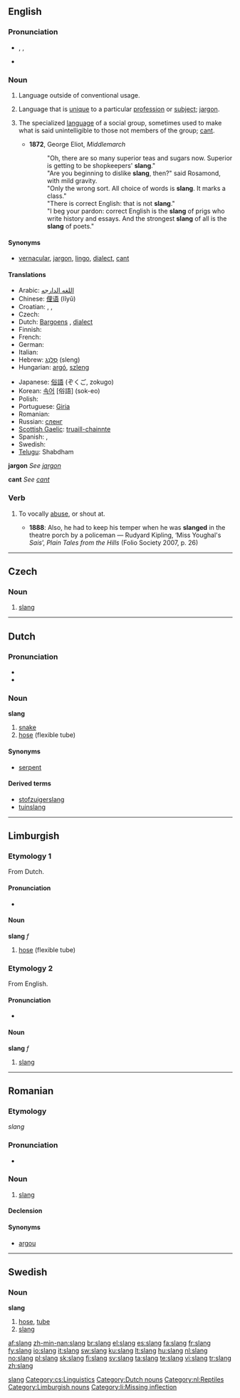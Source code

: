 ==English==
{{wikipedia}}

===Pronunciation===
* {{enPR|slăng}}, {{IPA|/slæŋ/}}, {{SAMPA|/sl{N/}}
* {{rhymes|æŋ}}

===Noun===
{{en-noun|-}}

# {{linguistics}} Language outside of conventional usage.
# {{linguistics}} Language that is [[unique]] to a particular [[profession]] or [[subject]]; [[jargon]].
# {{linguistics}} The specialized [[language]] of a social group, sometimes used to make what is said unintelligible to those not members of the group; [[cant]].
#* '''1872''', George Eliot, ''Middlemarch''
#*: "Oh, there are so many superior teas and sugars now.  Superior is getting to be shopkeepers' '''slang'''."
#*: "Are you beginning to dislike '''slang''', then?" said Rosamond, with mild gravity.
#*: "Only the wrong sort.  All choice of words is '''slang'''.  It marks a class."
#*: "There is correct English: that is not '''slang'''."
#*: "I beg your pardon: correct English is the '''slang''' of prigs who write history and essays.  And the strongest '''slang''' of all is the '''slang''' of poets."

====Synonyms====
* {{sense|jargon}} [[vernacular]], [[jargon]], [[lingo]], [[dialect]], [[cant]]

====Translations====
{{checktrans-top}}
* Arabic: [[اللغه الدارجه]]
* Chinese: [[俚语]] (lĭyŭ)
* Croatian: {{t-|hr|sleng|m}}, {{t-|hr|žargon|m}}, {{t-|hr|argo|m}}
* Czech: {{t-|cs|slang|m}}
* Dutch: [[Bargoens]] {{n}}, [[dialect]] {{n}}
* Finnish: {{t+|fi|slangi}}
* French: {{t+|fr|argot|m}}
* German: {{t-|de|Slang|m}}
* Italian: {{t+|it|gergo|m}}
* Hebrew: [[סלנג| סְלֶנְג]] {{m}} (sleng)
* Hungarian: [[argó]], [[szleng]]
{{trans-mid}}
* Japanese: [[俗語]] (ぞくご, zokugo)
* Korean: [[속어]] [俗語] (sok-eo)
* Polish: {{t+|pl|slang|m}}
* Portuguese: [[Giria]]
* Romanian: {{t-|ro|slang|n}}
* Russian: [[сленг]]
* [[Scottish Gaelic]]: [[truaill-chainnte]] {{f}}
* Spanish: {{t+|es|argot|m}}, {{t+|es|jerga|f}}
* Swedish: {{t+|sv|slang}}
* [[Telugu]]: Shabdham
{{trans-bottom}}
'''jargon'''
''See [[jargon]]''

'''cant'''
''See [[cant]]''

===Verb===
{{en-verb}}

# {{context|transitive|dated}} To vocally [[abuse]], or shout at.
#* '''1888''': Also, he had to keep his temper when he was '''slanged''' in the theatre porch by a policeman — Rudyard Kipling, ‘Miss Youghal's ''Sais''’, ''Plain Tales from the Hills'' (Folio Society 2007, p. 26)

[[Category:Slang| slang]]

----

==Czech==
{{wikipedia|lang=cs}}

===Noun===
{{cs-noun|g=m}}

# [[#English|slang]]

[[Category:cs:Linguistics]]

----

==Dutch==

===Pronunciation===
* {{audio|Nl-slang.ogg|audio}}
* {{IPA|/slɑŋ/|lang=nl}}

===Noun===
'''slang''' {{f}}

# [[snake]]
# [[hose]] (flexible tube)

====Synonyms====
* [[serpent#Dutch|serpent]]

====Derived terms====
* [[stofzuigerslang]]
* [[tuinslang]]

[[Category:Dutch nouns]]
[[Category:nl:Reptiles]]

----

==Limburgish==

===Etymology 1===
From Dutch.

====Pronunciation====
* {{IPA|[slɑŋ(g)]|lang=li}}

====Noun====
'''slang''' ''f''

# [[hose]] (flexible tube)

===Etymology 2===
From English.

====Pronunciation====
* {{IPA|[slæŋ(g)]|lang=li}}

====Noun====
'''slang''' ''f''

# [[slang#English|slang]]

[[Category:Limburgish nouns]]
[[Category:li:Missing inflection]]

----

==Romanian==

===Etymology===
{{etyl|en|ro}} ''slang''

===Pronunciation===
* {{IPA|/slang/|lang=ro}}

===Noun===
{{ro-noun|gend=n|pl=slanguri}}

# [[#English|slang]]

====Declension====
{{ro-noun-n|pl=slanguri|def=slangul}}

====Synonyms====
* [[argou]]

[[Category:ro:Slang| ]]

----

==Swedish==

===Noun===
{{sv-noun-reg-ar}}
{{sv-noun-unc-irreg-c|2=slangen}}
'''slang'''

# [[hose]], [[tube]]
# [[#English|slang]]

[[af:slang]]
[[zh-min-nan:slang]]
[[br:slang]]
[[el:slang]]
[[es:slang]]
[[fa:slang]]
[[fr:slang]]
[[fy:slang]]
[[io:slang]]
[[it:slang]]
[[sw:slang]]
[[ku:slang]]
[[lt:slang]]
[[hu:slang]]
[[nl:slang]]
[[no:slang]]
[[pl:slang]]
[[sk:slang]]
[[fi:slang]]
[[sv:slang]]
[[ta:slang]]
[[te:slang]]
[[vi:slang]]
[[tr:slang]]
[[zh:slang]]